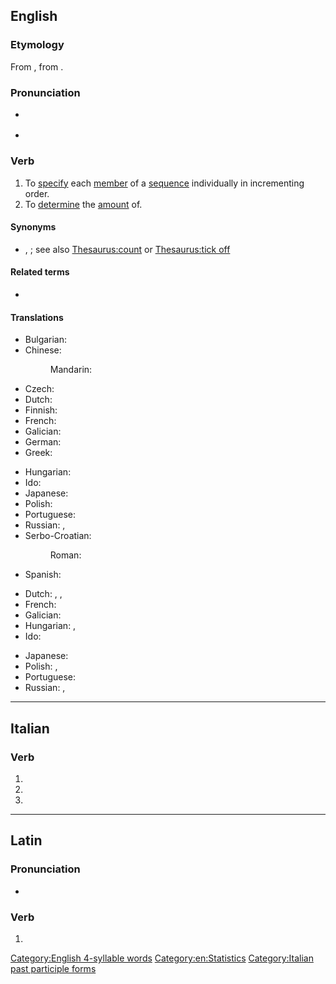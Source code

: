 ==English==

===Etymology===
From {{der|en|la|enumerātus}}, from {{m|la|enumerō}}.

===Pronunciation===
* {{a|RP}} {{IPA|/ɪˈnjuː.məˌɹeɪt/|lang=en}}
* {{a|GA}} {{IPA|/ɪˈn(j)u.məˌɹeɪt/|lang=en}}

===Verb===
{{en-verb|enumerat}}

# To [[specify]] each [[member]] of a [[sequence]] individually in incrementing order.
# To [[determine]] the [[amount]] of.

====Synonyms====
* {{sense|determine the amount of}} {{l|en|number}}, {{l|en|tally}}; see also [[Thesaurus:count]] or [[Thesaurus:tick off]]

====Related terms====
* {{l|en|enumeration}}

====Translations====
{{trans-top|to specify each member of a sequence individually in incrementing order}}
* Bulgarian: {{t+|bg|изброявам}}
* Chinese:
*: Mandarin: {{t+|cmn|枚举|tr=méijǔ}}
* Czech: {{t|cs|vyjmenovat|pf}}
* Dutch: {{t+|nl|uittellen}}
* Finnish: {{t+|fi|luetella}}
* French: {{t+|fr|énoncer}}
* Galician: {{t+|gl|enumerar}}
* German: {{t+|de|aufzählen}}
* Greek: {{t+|el|απαριθμώ}}
{{trans-mid}}
* Hungarian: {{t+|hu|felsorol}}
* Ido: {{t+|io|enumerar}}
* Japanese: {{t|ja|[[列挙]]する|tr=れっきょ-する, rekkyo-suru}}
* Polish: {{t+|pl|policzyć|pf}}
* Portuguese: {{t+|pt|enumerar}}
* Russian: {{t+|ru|перечисля́ть|impf}}, {{t+|ru|перечи́слить|pf}}
* Serbo-Croatian:
*: Roman: {{t+|sh|nabrojati}}
* Spanish: {{t+|es|enumerar}}
{{trans-bottom}}

{{trans-top|to determine the amount of}}
* Dutch: {{t+|nl|opsommen}}, {{t+|nl|enumereren}}, {{t+|nl|uittellen}}
* French: {{t+|fr|dénombrer}}
* Galician: {{t+|gl|enumerar}}
* Hungarian: {{t+|hu|megszámol}}, {{t+|hu|számlál}}
* Ido: {{t+|io|enumerar}}
{{trans-mid}}
* Japanese: {{t+|ja|数える|tr=kazoeru}}
* Polish: {{t|pl|odliczyć|pf}}, {{t|pl|odliczać|impf}}
* Portuguese: {{t+|pt|enumerar}}
* Russian: {{t+|ru|пересчи́тывать|impf}}, {{t+|ru|пересчита́ть|pf}}
{{trans-bottom}}

[[Category:English 4-syllable words]]
[[Category:en:Statistics]]

----

==Italian==

===Verb===
{{head|it|verb form}}

# {{inflection of|enumerare||2|p|pres|indc|lang=it}}
# {{inflection of|enumerare||2|p|impr|lang=it}}
# {{feminine plural of|enumerato|lang=it}}

[[Category:Italian past participle forms]]

----

==Latin==

===Pronunciation===
* {{la-IPA|ēnumerāte}}

===Verb===
{{la-verb-form|ēnumerāte}}

# {{inflection of|ēnumerō||2|p|pres|actv|impr|lang=la}}